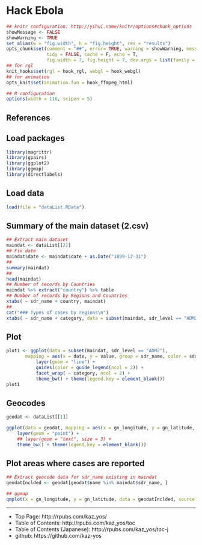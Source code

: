 Hack Ebola
==================
<!--
    ```
-->
```r
## knitr configuration: http://yihui.name/knitr/options#chunk_options
showMessage <- FALSE
showWarning <- TRUE
set_alias(w = "fig.width", h = "fig.height", res = "results")
opts_chunk$set(comment = "##", error= TRUE, warning = showWarning, message = showMessage,
               tidy = FALSE, cache = F, echo = T,
               fig.width = 7, fig.height = 7, dev.args = list(family = "sans"))
## for rgl
knit_hooks$set(rgl = hook_rgl, webgl = hook_webgl)
## for animation
opts_knit$set(animation.fun = hook_ffmpeg_html)

## R configuration
options(width = 116, scipen = 5)
```
<!--
    ``` ```
-->

References
--------------------

Load packages
--------------------
```r
library(magrittr)
library(gpairs)
library(ggplot2)
library(ggmap)
library(directlabels)

```

Load data
--------------------
```r
load(file = "dataList.RData")

```

Summary of the main dataset (2.csv)
--------------------
```r
## Extract main dataset
maindat <- dataList[[2]]
## Fix date
maindat$date <- maindat$date + as.Date("1899-12-31")
##
summary(maindat)
##
head(maindat)
## Number of records by Countries
maindat %>% extract("country") %>% table
## Number of records by Regions and Countries
xtabs( ~ sdr_name + country, maindat)
## 
cat("### Types of cases by regions\n")
xtabs( ~ sdr_name + category, data = subset(maindat, sdr_level == "ADM2"))

```

Plot
--------------------
```r
plot1 <- ggplot(data = subset(maindat, sdr_level == "ADM2"),
       mapping = aes(x = date, y = value, group = sdr_name, color = sdr_name)) +
           layer(geom = "line") +
           guides(color = guide_legend(ncol = 2)) +
           facet_wrap( ~ category, ncol = 2) + 
           theme_bw() + theme(legend.key = element_blank())
plot1

```

Geocodes
--------------------
```r
geodat <- dataList[[1]]

ggplot(data = geodat, mapping = aes(x = gn_longitude, y = gn_latitude, label = name)) +
    layer(geom = "point") + 
    ## layer(geom = "text", size = 3) +
    theme_bw() + theme(legend.key = element_blank())

```

Plot areas where cases are reported
--------------------
```r
## Extract geocode data for sdr_name existing in maindat
geodatInclded <- geodat[geodat$name %in% maindat$sdr_name, ]

## ggmap
qmplot(x = gn_longitude, y = gn_latitude, data = geodatInclded, source = "google")

```


--------------------
- Top Page: http://rpubs.com/kaz_yos/
- Table of Contents: http://rpubs.com/kaz_yos/toc
- Table of Contents (Japanese): http://rpubs.com/kaz_yos/toc-j
- github: https://github.com/kaz-yos
